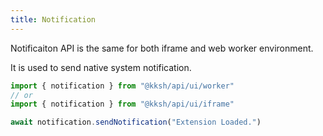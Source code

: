 ```yaml
---
title: Notification
---
```


Notificaiton API is the same for both iframe and web worker environment.

It is used to send native system notification.

```ts
import { notification } from "@kksh/api/ui/worker"
// or
import { notification } from "@kksh/api/ui/iframe"

await notification.sendNotification("Extension Loaded.")
```


